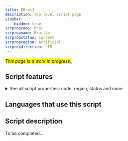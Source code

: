 ```yaml
---
title: [Brai]
description: Top-level script page
sidebar:
    hidden: true
scrpropcode: Brai
scrpropname: Braille
scrpropstatus: Current
scrpropregion: Artificial
scrpropdirection: LTR
---
```


<span style='background-color:yellow'>_This page is a work in progress._</span>;


## Script features

<details>
<summary> See all script properties: code, region, status and more</summary>
<ScriptInfo />
</details>

## Languages that use this script

<WsList script='Brai' wsMax='5' />

## Script description

To be completed...

